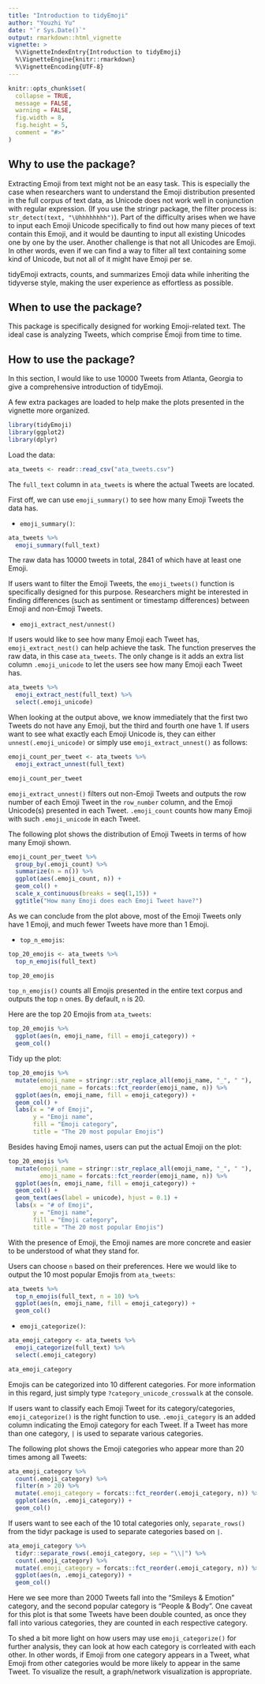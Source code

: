 ```yaml
---
title: "Introduction to tidyEmoji"
author: "Youzhi Yu"
date: "`r Sys.Date()`"
output: rmarkdown::html_vignette
vignette: >
  %\VignetteIndexEntry{Introduction to tidyEmoji}
  %\VignetteEngine{knitr::rmarkdown}
  %\VignetteEncoding{UTF-8}
---
```


```r
knitr::opts_chunk$set(
  collapse = TRUE,
  message = FALSE,
  warning = FALSE,
  fig.width = 8, 
  fig.height = 5,
  comment = "#>"
)
```

## Why to use the package?

Extracting Emoji from text might not be an easy task. This is especially the case when researchers want to understand the Emoji distribution presented in the full corpus of text data, as Unicode does not work well in conjunction with regular expression. (If you use the stringr package, the filter process is: `str_detect(text, "\Uhhhhhhhh")`). Part of the difficulty arises when we have to input each Emoji Unicode specifically to find out how many pieces of text contain this Emoji, and it would be daunting to input all existing Unicodes one by one by the user. Another challenge is that not all Unicodes are Emoji. In other words, even if we can find a way to filter all text containing some kind of Unicode, but not all of it might have Emoji per se. 

tidyEmoji extracts, counts, and summarizes Emoji data while inheriting the tidyverse style, making the user experience as effortless as possible.

## When to use the package?

This package is specifically designed for working Emoji-related text. The ideal case is analyzing Tweets, which comprise Emoji from time to time. 

## How to use the package?

In this section, I would like to use 10000 Tweets from Atlanta, Georgia to give a comprehensive introduction of tidyEmoji.

A few extra packages are loaded to help make the plots presented in the vignette more organized. 

```r
library(tidyEmoji)
library(ggplot2)
library(dplyr)
```

Load the data:

```r
ata_tweets <- readr::read_csv("ata_tweets.csv")
```
The `full_text` column in `ata_tweets` is where the actual Tweets are located. 

First off, we can use `emoji_summary()` to see how many Emoji Tweets the data has. 

- `emoji_summary()`:

```r
ata_tweets %>%
  emoji_summary(full_text)
```

The raw data has 10000 tweets in total, 2841 of which have at least one Emoji.


If users want to filter the Emoji Tweets, the `emoji_tweets()` function is specifically designed for this purpose. Researchers might be interested in finding differences (such as sentiment or timestamp differences) between Emoji and non-Emoji Tweets.

- `emoji_extract_nest/unnest()`

If users would like to see how many Emoji each Tweet has, `emoji_extract_nest()` can help achieve the task. The function preserves the raw data, in this case `ata_tweets`. The only change is it adds an extra list column `.emoji_unicode` to let the users see how many Emoji each Tweet has.  

```r
ata_tweets %>%
  emoji_extract_nest(full_text) %>%
  select(.emoji_unicode) 
```
When looking at the output above, we know immediately that the first two Tweets do not have any Emoji, but the third and fourth one have 1. If users want to see what exactly each Emoji Unicode is, they can either `unnest(.emoji_unicode)` or simply use `emoji_extract_unnest()` as follows:


```r
emoji_count_per_tweet <- ata_tweets %>%
  emoji_extract_unnest(full_text) 

emoji_count_per_tweet
```

`emoji_extract_unnest()` filters out non-Emoji Tweets and outputs the row number of each Emoji Tweet in the `row_number` column, and the Emoji Unicode(s) presented in each Tweet. `.emoji_count` counts how many Emoji with such `.emoji_unicode` in each Tweet. 

The following plot shows the distribution of Emoji Tweets in terms of how many Emoji shown. 

```r
emoji_count_per_tweet %>%
  group_by(.emoji_count) %>%
  summarize(n = n()) %>%
  ggplot(aes(.emoji_count, n)) +
  geom_col() +
  scale_x_continuous(breaks = seq(1,15)) +
  ggtitle("How many Emoji does each Emoji Tweet have?")
```

As we can conclude from the plot above, most of the Emoji Tweets only have 1 Emoji, and much fewer Tweets have more than 1 Emoji. 

- `top_n_emojis`:

```r
top_20_emojis <- ata_tweets %>%
  top_n_emojis(full_text)

top_20_emojis
```

`top_n_emojis()` counts all Emojis presented in the entire text corpus and outputs the top `n` ones. By default, `n` is 20.  

Here are the top 20 Emojis from `ata_tweets`:

```r
top_20_emojis %>%
  ggplot(aes(n, emoji_name, fill = emoji_category)) +
  geom_col()
```

Tidy up the plot:

```r
top_20_emojis %>%
  mutate(emoji_name = stringr::str_replace_all(emoji_name, "_", " "),
         emoji_name = forcats::fct_reorder(emoji_name, n)) %>%
  ggplot(aes(n, emoji_name, fill = emoji_category)) +
  geom_col() +
  labs(x = "# of Emoji",
       y = "Emoji name",
       fill = "Emoji category",
       title = "The 20 most popular Emojis")
```

Besides having Emoji names, users can put the actual Emoji on the plot:

```r
top_20_emojis %>%
  mutate(emoji_name = stringr::str_replace_all(emoji_name, "_", " "),
         emoji_name = forcats::fct_reorder(emoji_name, n)) %>%
  ggplot(aes(n, emoji_name, fill = emoji_category)) +
  geom_col() +
  geom_text(aes(label = unicode), hjust = 0.1) +
  labs(x = "# of Emoji",
       y = "Emoji name",
       fill = "Emoji category",
       title = "The 20 most popular Emojis")
```

With the presence of Emoji, the Emoji names are more concrete and easier to be understood of what they stand for. 

Users can choose `n` based on their preferences. Here we would like to output the 10 most popular Emojis from `ata_tweets`:

```r
ata_tweets %>%
  top_n_emojis(full_text, n = 10) %>%
  ggplot(aes(n, emoji_name, fill = emoji_category)) +
  geom_col()
```

- `emoji_categorize()`:

```r
ata_emoji_category <- ata_tweets %>%
  emoji_categorize(full_text) %>%
  select(.emoji_category)

ata_emoji_category
```

Emojis can be categorized into 10 different categories. For more information in this regard, just simply type `?category_unicode_crosswalk` at the console. 

If users want to classify each Emoji Tweet for its category/categories, `emoji_categorize()` is the right function to use. `.emoji_category` is an added column indicating the Emoji category for each Tweet. If a Tweet has more than one category, `|` is used to separate various categories.

The following plot shows the Emoji categories who appear more than 20 times among all Tweets: 

```r
ata_emoji_category %>%
  count(.emoji_category) %>%
  filter(n > 20) %>%
  mutate(.emoji_category = forcats::fct_reorder(.emoji_category, n)) %>%
  ggplot(aes(n, .emoji_category)) +
  geom_col()
```

If users want to see each of the 10 total categories only, `separate_rows()` from the tidyr package is used to separate categories based on `|`.

```r
ata_emoji_category %>%
  tidyr::separate_rows(.emoji_category, sep = "\\|") %>%
  count(.emoji_category) %>%
  mutate(.emoji_category = forcats::fct_reorder(.emoji_category, n)) %>%
  ggplot(aes(n, .emoji_category)) +
  geom_col()
```

Here we see more than 2000 Tweets fall into the "Smileys & Emotion" category, and the second popular category is "People & Body". One caveat for this plot is that some Tweets have been double counted, as once they fall into various categories, they are counted in each respective category. 

To shed a bit more light on how users may use `emoji_categorize()` for further analysis, they can look at how each category is corrleated with each other. In other words, if Emoji from one category appears in a Tweet, what Emoji from other categories would be more likely to appear in the same Tweet. To visualize the result, a graph/network visualization is appropriate.  



